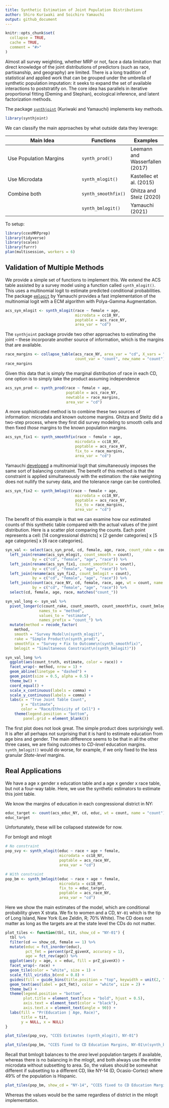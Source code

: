 ```yaml
---
title: Synthetic Estimation of Joint Population Distributions
author: Shiro Kuriwaki and Soichiro Yamauchi
output: github_document
---
```



<!-- README.md is generated from README.Rmd. Please edit that file -->

```r
knitr::opts_chunk$set(
  collapse = TRUE,
  cache = TRUE,
  comment = "#>"
)
```


Almost all survey weighting, whether MRP or not, face a data limitation that direct knowledge of the joint distributions of predictors (such as race, partisanship, and geography) are limited. There is a long tradition of statistical and applied work that can be grouped under the umbrella of synthetic population imputation: it seeks to expand the set of available interactions to poststratify on. The core idea has parallels in iterative proportional fitting (Deming and Stephan), ecological inference, and latent factorization methods. 

The package [`synthjoint`](https://github.com/kuriwaki/synthjoint) (Kuriwaki and Yamauchi) implements key methods.

```r
library(synthjoint)
```


We can classify the main approaches by what outside data they leverage:

| Main Idea              | Functions | Examples |
|------------------------|-----------|----------|
| Use Population Margins | `synth_prod()` | Leemann and Wasserfallen (2017) |
| Use Microdata          | `synth_mlogit()` | Kastellec et al. (2015)|
| Combine both           | `synth_smoothfix()` | Ghitza and Steiz (2020)|
|                        | `synth_bmlogit()` |  Yamauchi (2021) |


To setup:

```r
library(ccesMRPprep)
library(tidyverse)
library(scales)
library(furrr)
plan(multisession, workers = 6)
```


## Validation of Multiple Methods

We provide a simple set of functions to implement this. We extend the ACS table assisted by a survey model using a function called `synth_mlogit()`. This uses a multinomial logit to estimate predicted conditional probabilities. The package [`emlogit`](https://github.com/soichiroy/emlogit) by Yamauchi provides a fast implementation of the multinomial logit with a ECM algorithm with Polya-Gamma Augmentation. 


```r
acs_syn_mlogit <- synth_mlogit(race ~ female + age,
                               microdata = cc18_NY,
                               poptable = acs_race_NY,  
                               area_var = "cd")
```

The `synthjoint` package provide two other approaches to estimating the joint -- these incorporate another source of information, which is the margins that are available.

```r
race_margins <- collapse_table(acs_race_NY, area_var = "cd", X_vars = "race", 
                               count_var = "count", new_name = "count")
race_margins
```

Given this data that is simply the marginal distribution of race in each CD, one option is to simply take the product assuming independence

```r
acs_syn_prod <- synth_prod(race ~ female + age,
                           poptable = acs_race_NY,
                           newtable = race_margins,
                           area_var = "cd")
```

A more sophisticated method is to combine these two sources of information: microdata and known outcome margins. Ghitza and Steitz did a two-step process, where they first did survey modeling to smooth cells and then fixed *those* margins to the known population margins.

```r
acs_syn_fix1 <- synth_smoothfix(race ~ female + age, 
                               microdata = cc18_NY,
                               poptable = acs_race_NY, 
                               fix_to = race_margins,
                               area_var = "cd")
```

Yamauchi [developed](https://github.com/soichiroy/bmlogit) a multinomial logit that simultaneously imposes the same sort of balancing constraint. The benefit of this method is that the constraint is applied simultaneously with the estimation: the rake weighting does not nullify the survey data, and the tolerance range can be controlled.

```r
acs_syn_fix2 <- synth_bmlogit(race ~ female + age, 
                               microdata = cc18_NY,
                               poptable = acs_race_NY, 
                               fix_to = race_margins,
                               area_var = "cd")
```

The benefit of this example is that we can examine how our estimated counts of this synthetic table compared with the actual values of the joint distribution. Here is a scatter plot comparing the counts. Each point represents a cell: [14 congressional districts] x [2 gender categories] x [5 age categories] x [6 race categories].

```r

syn_val <- select(acs_syn_prod, cd, female, age, race, count_rake = count) %>% 
  left_join(rename(acs_syn_mlogit, count_smooth = count),
            by = c("cd", "female", "age", "race")) %>%
  left_join(rename(acs_syn_fix1, count_smoothfix = count),
            by = c("cd", "female", "age", "race")) %>%
  left_join(rename(acs_syn_fix2, count_bmlogit = count),
            by = c("cd", "female", "age", "race")) %>%
  left_join(count(acs_race_NY, cd, female, race, age, wt = count, name = "count_truth"),
            by = c("cd", "female", "age", "race")) %>% 
  select(cd, female, age, race, matches("count_"))

syn_val_long <- syn_val %>% 
  pivot_longer(c(count_rake, count_smooth, count_smoothfix, count_bmlogit), 
               names_to = "method",
               values_to = "estimate",
               names_prefix = "count_") %>% 
  mutate(method = recode_factor(
    method, 
    smooth = "Survey Model\n(synth_mlogit)", 
    rake = "Simple Product\n(synth_prod)",
    smoothfix = "Survey + Fix to Outcome\n(synth_smoothfix)",
    bmlogit = "Simultaneous Constraint\n(synth_bmlogit)"))

syn_val_long %>% 
  ggplot(aes(count_truth, estimate, color = race)) +
  facet_wrap(~ method, nrow = 1) +
  geom_abline(linetype = "dashed") +
  geom_point(size = 0.5, alpha = 0.5) +
  theme_bw() +
  coord_equal() +
  scale_x_continuous(labels = comma) +
  scale_y_continuous(labels = comma) +
  labs(x = "True Joint Table Count",
       y = "Estimate",
       color = "Race/Ethnicity of Cell") +
    theme(legend.position = "bottom", 
        panel.grid = element_blank())
```

The first plot does not look great. The simple product does surprisingly well. It is after all perhaps not surprising that it is hard to estimate education from age bins and gender. The main difference seems to be that in all the other three cases, we are fixing outcomes to _CD-level_ education margins. `synth_bmlogit()` would do worse, for example, if we only fixed to the less granular _State-level_ margins.




## Real Applications

We have a age x gender x education table and a age x gender x race table, but not a four-way table. Here, we use the synthetic estimators to estimate this joint table.

We know the margins of education in each congressional district in NY:


```r
educ_target <- count(acs_educ_NY, cd, educ, wt = count, name = "count")
educ_target
```

Unfortunately, these will be collapsed statewide for now.

For bmlogit and mlogit

```r
# No constraint
pop_svy <- synth_mlogit(educ ~ race + age + female,
                        microdata = cc18_NY,
                        poptable = acs_race_NY,
                        area_var = "cd")

# With constraint
pop_bm <- synth_bmlogit(educ ~ race + age + female,
                        microdata = cc18_NY,
                        fix_to = educ_target,
                        poptable = acs_race_NY,
                        area_var = "cd")
```
Here we show the main estimates of the model, which are conditional probability given X strata. We fix to women and a CD, `NY-01` which is the tip of Long Island, New York (Lee Zeldin, R; 70% White).  The CD does not matter as long as the targets are at the state level the CDs do not matter.


```r
plot_tiles <- function(tbl, tit, show_cd = "NY-01") {
  tbl %>% 
  filter(cd == show_cd, female == 1) %>% 
  mutate(educ = fct_inorder(educ), 
         pct_fmt = percent(prZ_givenX, accuracy = 1),
         age = fct_rev(age)) %>%  
  ggplot(aes(y = age, x = educ, fill = prZ_givenX)) +
  facet_wrap(~ race) + 
  geom_tile(color = "white", size = 1) + 
  scale_fill_viridis_b(end = 0.8) +
  guides(fill = guide_bins(title.position = "top", keywidth = unit(2, "cm"))) +
  geom_text(aes(label = pct_fmt), color = "white", size = 2) + 
  theme_bw() +
  theme(legend.position = "bottom",
        plot.title = element_text(face = "bold", hjust = 0.5),
        axis.text = element_text(color = "black"),
        axis.text.x = element_text(angle = 90)) + 
  labs(fill = "Pr(Education | Age, Race)",
       title = tit,
       y = NULL, x = NULL)
}

plot_tiles(pop_svy, "CCES Estimates (synth_mlogit), NY-01")
```


```r
plot_tiles(pop_bm, "CCES fixed to CD Education Margins, NY-01\n(synth_bmlogit)")
```

Recall that bmlogit balances to the _area_ level population targets if available, whereas there is no balancing in the mlogit, and both always use the entire microdata without subsetting to area.  So, the values should be somewhat different if subsetting to a different CD, like NY-14  (D, Ocasio-Cortez) where 49% of the population is Hispanic.

```r
plot_tiles(pop_bm, show_cd = "NY-14", "CCES fixed to CD Education Margins, NY-14\n(synth_bmlogit)")
```


Whereas the values would be the same regardless of district in the mlogit implementation.
